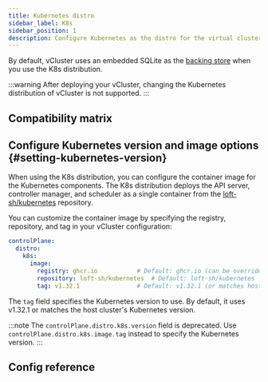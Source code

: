 ```yaml
---
title: Kubernetes distro
sidebar_label: K8s
sidebar_position: 1
description: Configure Kubernetes as the distro for the virtual cluster.
---
```



<DefaultDistroNote/>

By default, vCluster uses an embedded SQLite as the [backing store](../backing-store/README.mdx) when you use the K8s distribution.

:::warning
After deploying your vCluster, changing the Kubernetes distribution of vCluster is not supported.
:::

## Compatibility matrix

<K8sCompat/>

## Configure Kubernetes version and image options {#setting-kubernetes-version}

When using the K8s distribution, you can configure the container image for the Kubernetes components. The K8s distribution deploys the API server, controller manager, and scheduler as a single container from the [loft-sh/kubernetes](https://github.com/loft-sh/kubernetes) repository.

You can customize the container image by specifying the registry, repository, and tag in your vCluster configuration:

```yaml title="vcluster.yaml"
controlPlane:
  distro:
    k8s:
      image:
        registry: ghcr.io           # Default: ghcr.io (can be overridden globally with controlPlane.advanced.defaultImageRegistry)
        repository: loft-sh/kubernetes  # Default: loft-sh/kubernetes
        tag: v1.32.1                # Default: v1.32.1 (or matches host Kubernetes version)
```

The `tag` field specifies the Kubernetes version to use. By default, it uses v1.32.1 or matches the host cluster's Kubernetes version.

:::note
The `controlPlane.distro.k8s.version` field is deprecated. Use `controlPlane.distro.k8s.image.tag` instead to specify the Kubernetes version.
:::

## Config reference

<DistroK8s/>
